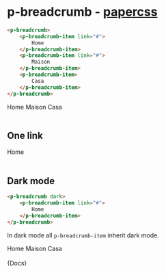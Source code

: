 
<Meta title="Components/Breadcrumb" />

# p-breadcrumb - [papercss](https://www.getpapercss.com/docs/components/breadcrumb/)

```html
<p-breadcrumb>
    <p-breadcrumb-item link="#">
        Home
    </p-breadcrumb-item>
    <p-breadcrumb-item link="#">
        Maison
    </p-breadcrumb-item>
    <p-breadcrumb-item>
        Casa
    </p-breadcrumb-item>
</p-breadcrumb>
```

<p-breadcrumb>
    <p-breadcrumb-item link="#">
        <span>Home</span>
    </p-breadcrumb-item>
    <p-breadcrumb-item link="#">
        <span>Maison</span>
    </p-breadcrumb-item>
    <p-breadcrumb-item>
        <span>Casa</span>
    </p-breadcrumb-item>
</p-breadcrumb>

<br />
<br />

## One link

<p-breadcrumb>
    <p-breadcrumb-item link="#">
        <span>Home</span>
    </p-breadcrumb-item>
</p-breadcrumb>

<br />
<br />

## Dark mode

```html
<p-breadcrumb dark>
    <p-breadcrumb-item link="#">
        Home
    </p-breadcrumb-item>
</p-breadcrumb>
```

In dark mode all `p-breadcrumb-item` inherit dark mode.

<div style={{padding: '10px', boxSizing: "border-box", width: "100%", background: "#41403e"}}>
    <p-breadcrumb dark>
        <p-breadcrumb-item link="#">
            <span>Home</span>
        </p-breadcrumb-item>
        <p-breadcrumb-item link="#">
            <span>Maison</span>
        </p-breadcrumb-item>
        <p-breadcrumb-item>
            <span>Casa</span>
        </p-breadcrumb-item>
    </p-breadcrumb>
</div>

<br />
<Markdown>{Docs}</Markdown>